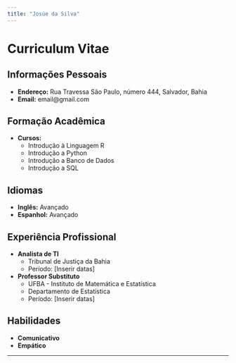 ```yaml
---
title: "Josúe da Silva"
---
```


# Curriculum Vitae

## Informações Pessoais
- **Endereço:** Rua Travessa São Paulo, número 444, Salvador, Bahia
- **Email:** email@gmail.com

## Formação Acadêmica
- **Cursos:**
  - Introdução à Linguagem R
  - Introdução a Python
  - Introdução a Banco de Dados
  - Introdução a SQL

## Idiomas
- **Inglês:** Avançado
- **Espanhol:** Avançado

## Experiência Profissional
- **Analista de TI**
  - Tribunal de Justiça da Bahia
  - Período: [Inserir datas]

- **Professor Substituto**
  - UFBA - Instituto de Matemática e Estatística
  - Departamento de Estatística
  - Período: [Inserir datas]

## Habilidades
- **Comunicativo**
- **Empático**


---